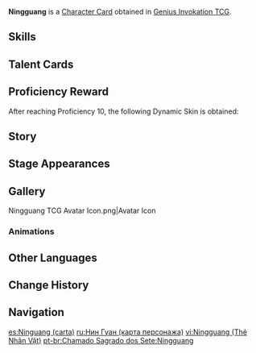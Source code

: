 {{About|the [[Character Card]]|the [[Playable Character]]|Ningguang}}
{{Genius Invokation TCG Infobox
|title       = Ningguang
|id          = 001601
|image       = Ningguang Character Card.png
|type        = Character Card
|health      = 10
|element     = Geo
|faction     = Liyue
|weapon      = Catalyst
|features    = Ningguang
|source1     = Achieve victory in [[Genius Invokation TCG/Stage/Ningguang/Friendly Fracas|Friendly Fracas (Ningguang)]]
}}
'''Ningguang''' is a [[Character Card]] obtained in [[Genius Invokation TCG]].

==Skills==
{{Genius Invokation TCG Skills Table}}

==Talent Cards==
{{Genius Invokation TCG Talent Cards Table}}

==Proficiency Reward==
After reaching Proficiency 10, the following Dynamic Skin is obtained:<br>{{TCG Card|Strategic Reserve|1|golden=1|caption=1}}

==Story==
{{Description|The greatest secret she keeps is that she keeps a great many of Liyue's secrets.|title="Eclipsing Star" Ningguang}}

==Stage Appearances==
{{Genius Invokation TCG Stage Appearances}}

==Gallery==
<gallery>
Ningguang TCG Avatar Icon.png|Avatar Icon
</gallery>

===Animations===
{{Preview
|size     = 200px
|file1    = Ningguang Dynamic Skin
|caption  = Dynamic Skin Idle Animation
}}

==Other Languages==
{{Other Languages|Transclude=Ningguang}}

==Change History==
{{Change History|3.3}}

==Navigation==
{{Genius Invokation TCG Navbox|Character Card Obtainable}}

[[es:Ninguang (carta)]]
[[ru:Нин Гуан (карта персонажа)]]
[[vi:Ningguang (Thẻ Nhân Vật)]]
[[pt-br:Chamado Sagrado dos Sete:Ningguang]]